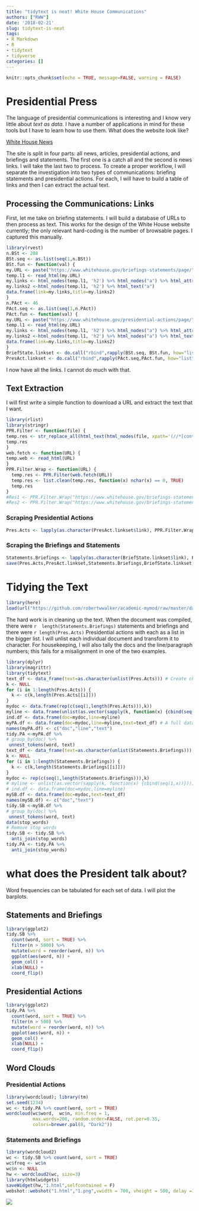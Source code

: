 ```yaml
---
title: "tidytext is neat! White House Communications"
authors: ["RWW"]
date: '2018-02-21'
slug: tidytext-is-neat
tags:
- R Markdown
- R
- tidytext
- tidyverse
categories: []
---
```


```r
knitr::opts_chunk$set(echo = TRUE, message=FALSE, warning = FALSE)
```

# Presidential Press

The language of presidential communications is interesting and I know very little about *text as data*.  I have a number of applications in mind for these tools but I have to learn how to use them.  What does the website look like?

[White House News](https://www.whitehouse.gov/news/)

The site is split in four parts: all news, articles, presidential actions, and briefings and statements.  The first one is a catch all and the second is news links.  I will take the last two to process.  To create a proper workflow, I will separate the investigation into two types of communications: briefing statements and presidential actions.  For each, I will have to build a table of links and then I can extract the actual text.

## Processing the Communications: Links

First, let me take on briefing statements.  I will build a database of URLs to then process as text.  This works for the design of the White House website currently; the only relevant hard-coding is the number of browsable pages.  I captured this manually.


```r
library(rvest)
n.BSt <- 208
BSt.seq <- as.list(seq(1,n.BSt))
BSt.fun <- function(val) {
my.URL <- paste("https://www.whitehouse.gov/briefings-statements/page/",val,"/",sep="")
temp.l1 <- read_html(my.URL)
my.links <- html_nodes(temp.l1, 'h2') %>% html_nodes("a") %>% html_attr('href')
my.links2 <-html_nodes(temp.l1, 'h2') %>% html_text("a") 
data.frame(link=my.links,title=my.links2)
}
n.PAct <- 46
PAct.seq <- as.list(seq(1,n.PAct))
PAct.fun <- function(val) {
my.URL <- paste("https://www.whitehouse.gov/presidential-actions/page/",val,"/",sep="")
temp.l1 <- read_html(my.URL)
my.links <- html_nodes(temp.l1, 'h2') %>% html_nodes("a") %>% html_attr('href')
my.links2 <-html_nodes(temp.l1, 'h2') %>% html_nodes("a") %>% html_text("a") 
data.frame(link=my.links,title=my.links2)
}
BriefState.linkset <- do.call("rbind",rapply(BSt.seq, BSt.fun, how="list"))
PresAct.linkset <- do.call("rbind",rapply(PAct.seq,PAct.fun, how="list"))
```

I now have all the links.  I cannot do much with that.

## Text Extraction

I will first write a simple function to download a URL and extract the text that I want.

```r
library(rlist)
library(stringr)
PPR.Filter <- function(file) {
temp.res <- str_replace_all(html_text(html_nodes(file, xpath='(//*[contains(concat( " ", @class, " " ), concat( " ", "editor", " " ))])//*[not(ancestor::aside or name()="aside")]/text()')), "[\t\n]" , "")
temp.res
}
web.fetch <- function(URL) {
temp.web <- read_html(URL)
}
PPR.Filter.Wrap <- function(URL) {
  temp.res <- PPR.Filter(web.fetch(URL))
  temp.res <- list.clean(temp.res, function(x) nchar(x) == 0, TRUE)
  temp.res 
}
#Res1 <- PPR.Filter.Wrap("https://www.whitehouse.gov/briefings-statements/president-donald-j-trumps-first-year-of-foreign-policy-accomplishments/")
#Res2 <- PPR.Filter.Wrap("https://www.whitehouse.gov/briefings-statements/press-briefing-press-secretary-sarah-sanders-121917/")
```


### Scraping Presidential Actions

```r
Pres.Acts <- lapply(as.character(PresAct.linkset$link), PPR.Filter.Wrap)
```

### Scraping the Briefings and Statements

```r
Statements.Briefings <- lapply(as.character(BriefState.linkset$link), PPR.Filter.Wrap)
save(Pres.Acts,PresAct.linkset,Statements.Briefings,BriefState.linkset, file="data/PresText.RData")
```

# Tidying the Text

```r
library(here)
load(url("https://github.com/robertwwalker/academic-mymod/raw/master/data/PresText.RData"))
```


The hard work is in cleaning up the text.  When the document was compiled, there were `r  length(Statements.Briefings)` statements and briefings and there were `r length(Pres.Acts)` Presidential actions with each as a list in the bigger list.  I will unlist each individual document and transform it to character.  For housekeeping, I will also tally the docs and the line/paragraph numbers; this fails for a misalignment in one of the two examples.

```r
library(dplyr)
library(magrittr)
library(tidytext)
text_df <- data_frame(text=as.character(unlist(Pres.Acts))) # Create characters
k <- NULL
for (i in 1:length(Pres.Acts)) {
  k <- c(k,length(Pres.Acts[[i]]))
}
mydoc <- data.frame(rep(c(seq(1,length(Pres.Acts))),k))
myline <- data.frame(unlist(as.vector(sapply(k, function(x) {cbind(seq(1,x))}))))
ind.df <- data.frame(doc=mydoc,line=myline)
myPA.df <- data.frame(doc=mydoc,line=myline,text=text_df) # A full dataset
names(myPA.df) <- c("doc","line","text")
tidy.PA <-myPA.df %>%
# group_by(doc) %>%
 unnest_tokens(word, text)
text_df <- data_frame(text=as.character(unlist(Statements.Briefings)))
k <- NULL
for (i in 1:length(Statements.Briefings)) {
  k <- c(k,length(Statements.Briefings[[i]]))
}
mydoc <- rep(c(seq(1,length(Statements.Briefings))),k)
# myline <- unlist(as.vector(sapply(k, function(x) {cbind(seq(1,x))})))
# ind.df <- data.frame(doc=mydoc,line=myline)
mySB.df <- data.frame(doc=mydoc,text=text_df)
names(mySB.df) <- c("doc","text")
tidy.SB <-mySB.df %>%
# group_by(doc) %>%
 unnest_tokens(word, text)
data(stop_words)
# Remove stop words
tidy.SB <- tidy.SB %>%
  anti_join(stop_words)
tidy.PA <- tidy.PA %>%
  anti_join(stop_words)
```

# what does the President talk about?

Word frequencies can be tabulated for each set of data.  I will plot the barplots.

## Statements and Briefings

```r
library(ggplot2)
tidy.SB %>%
  count(word, sort = TRUE) %>%
  filter(n > 5000) %>%
  mutate(word = reorder(word, n)) %>%
  ggplot(aes(word, n)) +
  geom_col() +
  xlab(NULL) +
  coord_flip()
```

## Presidential Actions

```r
library(ggplot2)
tidy.PA %>%
  count(word, sort = TRUE) %>%
  filter(n > 500) %>%
  mutate(word = reorder(word, n)) %>%
  ggplot(aes(word, n)) +
  geom_col() +
  xlab(NULL) +
  coord_flip()
```

## Word Clouds

### Presidential Actions

```r
library(wordcloud); library(tm)
set.seed(1234)
wc <- tidy.PA %>% count(word, sort = TRUE)
wordcloud(wc$word,  wc$n, min.freq = 1,
          max.words=200, random.order=FALSE, rot.per=0.35, 
          colors=brewer.pal(8, "Dark2"))
```

### Statements and Briefings

```r
library(wordcloud2)
wc <- tidy.SB %>% count(word, sort = TRUE)
wc$freq <- wc$n
wc$n <- NULL
hw <- wordcloud2(wc, size=3)
library(htmlwidgets)
saveWidget(hw,"1.html",selfcontained = F)
webshot::webshot("1.html","1.png",vwidth = 700, vheight = 500, delay =10)
```
![](1.png)
